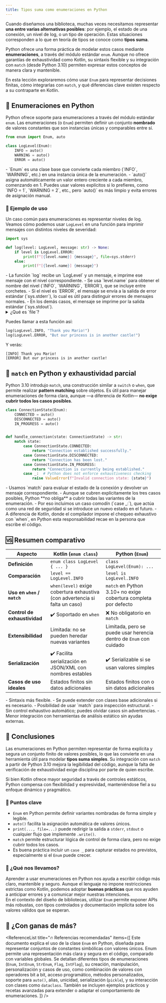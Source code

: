 ```yaml
---
title: Tipos suma como enumeraciones en Python
---
```



<ReadingTime />
<GitHubRepoLink user="r8vnhill" repo="python-dibs"/>

Cuando diseñamos una biblioteca, muchas veces necesitamos representar **una entre varias alternativas posibles**: por ejemplo, el estado de una conexión, un nivel de log, o un tipo de operación. Estas situaciones corresponden a lo que en teoría de tipos se conoce como **tipos suma**.

Python ofrece una forma práctica de modelar estos casos mediante **enumeraciones**, a través del módulo estándar `enum`. Aunque no ofrece garantías de exhaustividad como Kotlin, su sintaxis flexible y su integración con `match` (desde Python 3.10) permiten expresar estos conceptos de manera clara y mantenible.

En esta lección exploraremos cómo usar `Enum` para representar decisiones finitas, cómo integrarlas con `match`, y qué diferencias clave existen respecto a su contraparte en Kotlin.

## 🐍 Enumeraciones en Python

Python ofrece soporte para enumeraciones a través del módulo estándar `enum`. Las enumeraciones (o `Enum`) permiten definir un conjunto **nombrado** de valores constantes que son instancias únicas y comparables entre sí.

```python showLineNumbers title="Definir una enumeración (type-fundamentals/algebraic_types/sum/enum/log.py)"
from enum import Enum, auto

class LogLevel(Enum):
    INFO = auto()
    WARNING = auto()
    ERROR = auto()
```

<Explanation>
    - `Enum` es una clase base que convierte cada miembro (`INFO`, `WARNING`, etc.) en una instancia única de la enumeración.
    - `auto()` asigna automáticamente un valor entero creciente a cada miembro, comenzando en 1. Puedes usar valores explícitos si lo prefieres, como `INFO = 1`, `WARNING = 2`, etc., pero `auto()` es más limpio y evita errores de asignación manual.
</Explanation>

### 📝 Ejemplo de uso

Un caso común para enumeraciones es representar niveles de log.  
Veamos cómo podemos usar `LogLevel` en una función para imprimir mensajes con distintos niveles de severidad:

```python showLineNumbers title="Implementación de un logger simple (type-fundamentals/algebraic_types/sum/enum/log.py)"
import sys

def log(level: LogLevel, message: str) -> None:
    if level is LogLevel.ERROR:
        print(f"[{level.name}] {message}", file=sys.stderr)
    else:
        print(f"[{level.name}] {message}")
```

<Explanation>
    - La función `log` recibe un `LogLevel` y un mensaje, e imprime ese mensaje con el nivel correspondiente.
    - Se usa `level.name` para obtener el nombre del nivel (`INFO`, `WARNING`, `ERROR`), que se incluye entre corchetes.
    - Si el nivel es `ERROR`, el mensaje se envía a la salida de error estándar (`sys.stderr`), lo cual es útil para distinguir errores de mensajes normales.
    - En los demás casos, el mensaje se imprime por la salida estándar (`sys.stdout`).
</Explanation>

<details>
    <summary>
        ¿Qué es `file`?
    </summary>
    
    
    El argumento `file` de `print` permite redirigir la salida a un flujo específico.  
    Aunque el nombre `file` puede sonar confuso, también se utiliza para representar flujos como `sys.stdout` y `sys.stderr`.

    Además de esos flujos predefinidos, puedes pasar cualquier objeto que tenga un método `.write(string)`, como un archivo abierto en modo texto:

    ```python showLineNumbers title="Redirigir a un archivo"
    with open("log.txt", "w") as f:
        print("Mensaje de log", file=f)
    ```

    Esto permite redirigir mensajes a archivos u otros destinos personalizados.
</details>

Puedes llamar a esta función así:

```python showLineNumbers title="Llamada a la función log (type-fundamentals/algebraic_types/sum/enum/log.py)"
log(LogLevel.INFO, "Thank you Mario!")
log(LogLevel.ERROR, "But our princess is in another castle!")
```

Y verás:

```plaintext
[INFO] Thank you Mario!
[ERROR] But our princess is in another castle!
```

## 🧪 `match` en Python y exhaustividad parcial

Python 3.10 introdujo `match`, una construcción similar a `switch` o `when`, que permite realizar **pattern matching** sobre objetos. Es útil para manejar enumeraciones de forma clara, aunque —a diferencia de Kotlin— **no exige cubrir todos los casos posibles**.

```python showLineNumbers title="Uso de match con Enum (type-fundamentals/algebraic_types/sum/enum/connection.py)"
class ConnectionState(Enum):
    CONNECTED = auto()
    DISCONNECTED = auto()
    IN_PROGRESS = auto()


def handle_connection(state: ConnectionState) -> str:
    match state:
        case ConnectionState.CONNECTED:
            return "Connection established successfully."
        case ConnectionState.DISCONNECTED:
            return "Connection has been lost."
        case ConnectionState.IN_PROGRESS:
            return "Connection is currently being established."
        case _:  # Python does not enforce exhaustiveness checking
            raise ValueError(f"Invalid connection state: {state}")
```

<Explanation>
    - Usamos `match` para evaluar el estado de la conexión y devolver un mensaje correspondiente.
    - Aunque se cubren explícitamente los tres casos posibles, Python **no obliga** a cubrir todas las variantes de la enumeración.
    - Por eso incluimos un caso comodín (`case _:`), que actúa como una red de seguridad si se introduce un nuevo estado en el futuro.
    - A diferencia de Kotlin, donde el compilador impone el chequeo exhaustivo con `when`, en Python esta responsabilidad recae en la persona que escribe el código.
</Explanation>

## 🆚 Resumen comparativo

| **Aspecto**                        | **Kotlin (`enum class`)**                                                               | **Python (`Enum`)**                                                                 |
|-----------------------------------|------------------------------------------------------------------------------------------|--------------------------------------------------------------------------------------|
| **Definición**                    | `enum class LogLevel { ... }`                                                           | `class LogLevel(Enum): ...`                                                         |
| **Comparación**                   | `level == LogLevel.INFO`                                                                | `level is LogLevel.INFO`                                                            |
| **Uso en `when` / `match`**       | `when(level)` exige cobertura exhaustiva (con advertencia si falta un caso)             | `match` en Python 3.10+ no exige cobertura completa por defecto                     |
| **Control de exhaustividad**      | ✔️ Soportado en `when`                                                                  | ❌ No obligatorio en `match`                                                        |
| **Extensibilidad**                | Limitada: no se pueden heredar nuevas variantes                                          | Limitada, pero se puede usar herencia dentro de `Enum` con cuidado                  |
| **Serialización**                | ✔️ Facilita serialización en JSON/XML con nombres estables                              | ✔️ Serializable si se usan valores simples                                           |
| **Casos de uso ideales**          | Estados finitos sin datos adicionales                                                    | Estados finitos con o sin datos adicionales                                         |

<ProCons>
    <Pros title="Ventajas de Python">
        - Sintaxis más flexible.
        - Se puede extender con clases base adicionales si es necesario.
        - Posibilidad de usar `match` para inspección estructural.
    </Pros>
    <Cons title="Limitaciones de Python">
        - Sin control exhaustivo automático; puedes olvidar casos sin advertencias.
        - Menor integración con herramientas de análisis estático sin ayudas externas.
    </Cons>
</ProCons>

## 🎯 Conclusiones

Las enumeraciones en Python permiten representar de forma explícita y segura un conjunto finito de valores posibles, lo que las convierte en una herramienta útil para modelar **tipos suma simples**. Su integración con `match` a partir de Python 3.10 mejora la legibilidad del código, aunque la falta de verificación de exhaustividad exige disciplina por parte de quien escribe.

Si bien Kotlin ofrece mayor seguridad a través de controles estáticos, Python compensa con flexibilidad y expresividad, manteniéndose fiel a su enfoque dinámico y pragmático.

### 🔑 Puntos clave

- `Enum` en Python permite definir variantes nombradas de forma simple y legible.
- `auto()` facilita la asignación automática de valores únicos.
- `print(..., file=...)` puede redirigir la salida a `stderr`, `stdout` o cualquier flujo que implemente `.write()`.
- `match` permite estructurar lógica de control de forma clara, pero no exige cubrir todos los casos.
- Es buena práctica incluir un `case _` para capturar estados no previstos, especialmente si el `Enum` puede crecer.

### 🧰 ¿Qué nos llevamos?

Aprender a usar enumeraciones en Python nos ayuda a escribir código más claro, mantenible y seguro. Aunque el lenguaje no impone restricciones estrictas como Kotlin, podemos adoptar **buenas prácticas** que nos ayuden a anticipar errores y a comunicar mejor nuestras intenciones.  
En el contexto del diseño de bibliotecas, utilizar `Enum` permite exponer APIs más robustas, con tipos controlados y documentación implícita sobre los valores válidos que se esperan.

## 📖 ¿Con ganas de más?

<ReferenceList title="🔥 Referencias recomendadas" items={[
    <WebPage
        title="Enum HOWTO"
        url="https://docs.python.org/3/howto/enum.html"
        location="la documentación oficial de Python"
    >
        Este documento explica el uso de la clase <code>Enum</code> en Python, diseñada para representar conjuntos de constantes simbólicas con valores únicos. Enum permite una representación más clara y segura en el código, comparado con variables globales. Se detallan diferentes tipos de enumeraciones (<code>Enum</code>, <code>IntEnum</code>, <code>StrEnum</code>, <code>Flag</code>, <code>IntFlag</code>), su creación, manipulación, personalización y casos de uso, como combinación de valores con operadores bit a bit, acceso programático, métodos personalizados, soporte para <code>auto()</code>, alias, unicidad, serialización (<code>pickle</code>), y su interacción con clases como <code>dataclass</code>. También se incluyen ejemplos prácticos y recetas avanzadas para extender o adaptar el comportamiento de enumeraciones.
    </WebPage>
]} />
